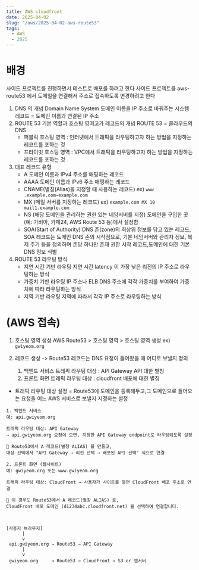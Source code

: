 ```yaml
---
title: AWS cloudfront
date: 2025-04-02
slug: "/aws/2025-04-02-aws-route53"
tags:
  - AWS
  - 2025
---
```


# 배경
사이드 프로젝트를 진행하면서 테스트로 배포를 하려고 한다
사이드 프로젝트를 aws-route53 에서 도메일을 연결해서 주소로 접속하도록 변경하려고 한다

1. DNS 의 개념
    Domain Name System
    도메인 이름을 IP 주소로 바꿔주는 시스템
    레코드 = 도메인 이름과 연결된 IP 주소
2. ROUTE 53 기본 역할과 호스팅 영여고가 레코드의 개념
    ROUTE 53 = 클라우드의 DNS
    * 퍼블릭 호스팅 영역 : 인터넷에서 트래픽을 라우팅하고자 하는 방법을 지정하는 레코드를 포하는 것
    * 프라이빗 호스팅 영역 : VPC에서 트래픽을 라우팅하고자 하는 방법을 지정하는 레코드를 포하는 것
3. 대표 레코드 유형
    * A
   도메인 이름과 IPv4 주소를 매핑하는 레코드
    * AAAA
    도메인 이름과 IPv6 주소 매핑하는 레코드
    * CNAME(별칭(Alias)을 지정할 때 사용하는 레코드) ex) `www .example.com→example.com`
    * MX (메일 서버를 지정하는 레코드) ex) `example.com MX 10 mail1.example.com`
    * NS (해당 도메인을 관리하는 권한 있는 네임서버를 지정) 도메인을 구입한 곳 (예: 가비아, 카페24, AWS Route 53 등)에서 설정함
    * SOA(Start of Authority)
    DNS 존(zone)의 최상위 정보를 담고 있는 레코드,
    SOA 레코드는 도메인 DNS 존의 시작점으로,
    기본 네임서버와 관리자 정보, 복제 주기 등을 정의하며 존당 하나만 존재
    권한 시작 레코드,도메인에 대한 기본 DNS 정보 식별
4. ROUTE 53 라우팅 방식
     * 지연 시간 기반 라우팅
        지연 시간 latency 이 가장 낮은 리전의 IP 주소로 라우팅하는 방식
     * 가중치 기반 라우팅
        IP 주소나 ELB DNS 주소에 각각 가중치를 부여하여 가중치에 따라 라우팅하는 방식
     * 지역 기반 라우팅
        지역에 따라서 각각 IP 주소로 라우팅하는 방식

# (AWS 접속)

1. 호스팅 영역 생성
 AWS Route53 > 호스팅 영역 > 호스팅 영역 생성 ex) `gwiyeom.org`

2. 레코드 생성 -> Route53 레코드는 DNS 요청이 들어왔을 때 어디로 보낼지 정의
    1. 백엔드 서비스
        트레픽 라우팅 대상 : API Gateway API 대한 별칭
    2. 프론트 화면
        트레픽 라우팅 대상 : cloudfront 배포에 대한 별칭

* 트래픽 라우팅 대상 설정 =  Route53에 도메인을 등록해두고,그 도메인으로 들어오는 요청을 어느 AWS 서비스로 보낼지 지정하는 설정

```
1. 백엔드 서비스
예: api.gwiyeom.org

트래픽 라우팅 대상: API Gateway
→ api.gwiyeom.org 요청이 오면, 지정한 API Gateway endpoint로 라우팅되도록 설정

📌 Route53에서 A 레코드(별칭 ALIAS) 를 만들고,
대상 선택에서 "API Gateway → 리전 선택 → 배포된 API 선택" 식으로 연결

2. 프론트 화면 (웹사이트)
예: gwiyeom.org 또는 www.gwiyeom.org

트래픽 라우팅 대상: CloudFront → 사용자가 사이트를 열면 CloudFront 배포 주소로 연결

📌 이 경우도 Route53에서 A 레코드(별칭 ALIAS) 로,
CloudFront 배포 도메인 (d1234abc.cloudfront.net) 을 선택하여 연결합니다.



[사용자 브라우저]
      |
      v
 api.gwiyeom.org → Route53 → API Gateway
      |
      v
 gwiyeom.org     → Route53 → CloudFront → S3 or 앱서버

```


